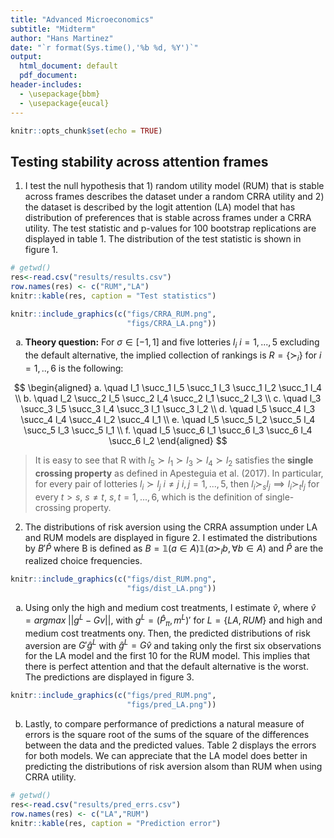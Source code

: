 ```yaml
---
title: "Advanced Microeconomics"
subtitle: "Midterm"
author: "Hans Martinez"
date: "`r format(Sys.time(),'%b %d, %Y')`"
output:
  html_document: default
  pdf_document:
header-includes:
  - \usepackage{bbm}
  - \usepackage{eucal}
---
```


```r
knitr::opts_chunk$set(echo = TRUE)
```

## Testing stability across attention frames

1. I test the null hypothesis that 1) random utility model (RUM) that is stable across frames describes the dataset under a random CRRA utility and 2) the dataset is described by the logit attention (LA) model that has distribution of preferences that is stable across frames under a CRRA utility. The test statistic and p-values for 100 bootstrap replications are displayed in table 1. The distribution of the test statistic is shown in figure 1.

```r
# getwd()
res<-read.csv("results/results.csv")
row.names(res) <- c("RUM","LA")
knitr::kable(res, caption = "Test statistics")
```

<!-- ![Distribution of the test statistics](figs/CRRA_RUM.png){width="50%"}![](figs/CRRA_LA.png){width="50%"} -->



```r
knitr::include_graphics(c("figs/CRRA_RUM.png",
                          "figs/CRRA_LA.png"))
```

a. **Theory question:** For $\sigma \in [-1,1]$ and five lotteries $l_i$ $i=1,...,5$ excluding the default alternative, the implied collection of rankings is $R=\{\succ_i\} \text{ for } i=1,..,6$ is the following:

$$
\begin{aligned}
a. \quad l_1 \succ_1 l_5 \succ_1 l_3 \succ_1 l_2 \succ_1 l_4 \\
b. \quad l_2 \succ_2 l_5 \succ_2 l_4 \succ_2 l_1 \succ_2 l_3 \\
c. \quad l_3 \succ_3 l_5 \succ_3 l_4 \succ_3 l_1 \succ_3 l_2 \\ 
d. \quad l_5 \succ_4 l_3 \succ_4 l_4 \succ_4 l_2 \succ_4 l_1 \\ 
e. \quad l_5 \succ_5 l_2 \succ_5 l_4 \succ_5 l_3 \succ_5 l_1 \\
f. \quad l_5 \succ_6 l_1 \succ_6 l_3 \succ_6 l_4 \succ_6 l_2
\end{aligned}
$$

>It is easy to see that R with $l_5 \succ l_1 \succ l_3 \succ l_4 \succ l_2$ satisfies the **single crossing property** as defined in Apesteguia et al. (2017). In particular, for every pair of lotteries $l_i \succ l_j$ $i \ne j$ $i,j=1,...,5$, then $l_i \succ_s l_j \implies l_i \succ_t l_j$ for every  $t > s$, $s \ne t$, $s,t=1,...,6$, which is the definition of single-crossing property.

2. The distributions of risk aversion using the CRRA assumption under LA and RUM models are displayed in figure 2. I estimated the distributions by $B'\hat P$ where B is defined as $B=\mathbb{1}(a \in A)\mathbb{1}(a \succ_l b, \forall b \in A)$ and $\hat P$ are the realized choice frequencies.

```r
knitr::include_graphics(c("figs/dist_RUM.png",
                          "figs/dist_LA.png"))
```

a. Using only the high and medium cost treatments, I estimate $\hat v$, where $\hat v = argmax \;||g^L-Gv ||$, with $g^L=(\hat P_{\pi}, m^L)'$ for $L=\{LA, RUM \}$ and high and medium cost treatments ony. Then, the predicted distributions of risk aversion are $G'\hat{g}^L$ with $\hat{g}^L=G \hat v$ and taking only the first six observations for the LA model and the first 10 for the RUM model. This implies that there is perfect attention and that the default alternative is the worst. The predictions are displayed in figure 3.

```r
knitr::include_graphics(c("figs/pred_RUM.png",
                          "figs/pred_LA.png"))
```

b. Lastly, to compare performance of predictions a natural measure of errors is the square root of the sums of the square of the differences between the data and the predicted values. Table 2 displays the errors for both models. We can appreciate that the LA model does better in predicting the distributions of risk aversion alsom than RUM when using CRRA utility.

```r
# getwd()
res<-read.csv("results/pred_errs.csv")
row.names(res) <- c("LA","RUM")
knitr::kable(res, caption = "Prediction error")
```
